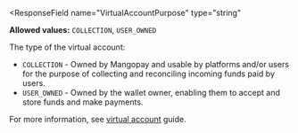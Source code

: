 <ResponseField
  name="VirtualAccountPurpose"
  type="string"
>
**Allowed values:** `COLLECTION`, `USER_OWNED`

The type of the virtual account:
- `COLLECTION` - Owned by Mangopay and usable by platforms and/or users for the purpose of collecting and reconciling incoming funds paid by users.  
- `USER_OWNED` - Owned by the wallet owner, enabling them to accept and store funds and make payments.

For more information, see [virtual account](/guides/payment-methods/banking/virtual-account) guide. 
</ResponseField>